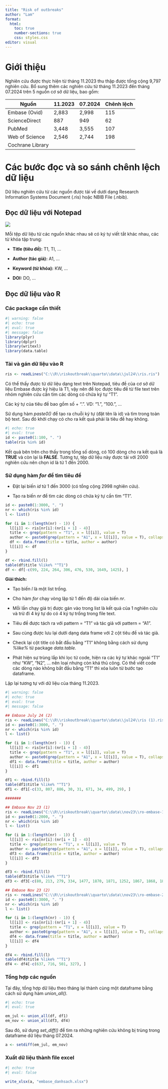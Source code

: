 ---
title: "Risk of outbreaks"
author: "Lam"
format:
  html:
    toc: true
    number-sections: true
    css: styles.css
editor: visual
---

# Giới thiệu

Nghiên cứu được thực hiện từ tháng 11.2023 thu thập được tổng cộng 9,797 nghiên cứu. Bổ sung thêm các nghiên cứu từ tháng 11.2023 đến tháng 07.2024 trên 5 nguồn cơ sở dữ liệu, bao gồm:

| Nguồn            | 11.2023 | 07.2024 | Chênh lệch |
|------------------|---------|---------|------------|
| Embase (Ovid)    | 2,883   | 2,998   | 115        |
| ScienceDirect    | 887     | 949     | 62         |
| PubMed           | 3,448   | 3,555   | 107        |
| Web of Science   | 2,546   | 2,744   | 198        |
| Cochrane Library |         |         |            |

# Các bước đọc và so sánh chênh lệch dữ liệu

Dữ liệu nghiên cứu từ các nguồn được tải về dưới dạng Research Information Systems Document (.ris) hoặc NBIB File (.nbib).

## Đọc dữ liệu với Notepad

![](notepad.jpeg)

Mỗi tệp dữ liệu từ các nguồn khác nhau sẽ có ký tự viết tắt khác nhau, các từ khóa tập trung:

-   **Title (tiêu đề):** T1, TI, ...

-   **Author (tác giả):** A1, ...

-   **Keyword (từ khóa):** KW, ...

-   **DOI:** DO, ...

## Đọc dữ liệu vào R

### Các package cần thiết

```{r}
#| warning: false
#| echo: true
#| eval: true
#| message: false
library(plyr)
library(dplyr)
library(writexl)
library(data.table)
```

### Tải và gán dữ liệu vào R

```{r}
ris <- readLines("C:\\R\\riskoutbreak\\quarto\\data\\jul24\\ris.ris")
```

Có thể thấy được từ dữ liệu dạng text trên Notepad, tiêu đề của cơ sở dữ liệu Embase được ký hiệu là T1, vậy nên để lọc được tiêu đề từ file text trên nhóm nghiên cứu cần tìm các dòng có chứa ký tự "T1".

Các ký tự của tiêu đề bao gồm số + ". ". VD: "1. ", "100. ", ...

Sử dụng hàm *paste0()* để tạo ra chuỗi ký tự (đặt tên là id) và tìm trong toàn bộ text. Sau đó khởi chạy có cho ra kết quả phải là tiêu đề hay không.

```{r}
#| echo: true
#| eval: true
id <- paste0(1:100, ". ")
table(ris %in% id)
```

Kết quả bên trên cho thấy trong tổng số dòng, có 100 dòng cho ra kết quả là **TRUE** và còn lại là **FALSE**. Tương tự, tệp dữ liệu này được tải với 2000 nghiên cứu nên chọn id là từ 1 đến 2000.

### Sử dụng hàm *for* để tìm tiêu đề

-   Đặt lại biến *id* từ 1 đến 3000 (có tổng cộng 2998 nghiên cứu).

-   Tạo ra biến *nr* để tìm các dòng có chứa ký tự cần tìm "T1".

```{r}
id <- paste0(1:3000, ". ")
nr <- which(ris %in% id)
l <- list()

for (i in 1:(length(nr) - 1)) {
  l[[i]] <- ris[nr[i]:(nr[i + 1] - 4)]
  title <- grep(pattern = "T1", x = l[[i]], value = T)
  author <- paste0(grep(pattern = "A1", x = l[[i]], value = T), collapse = " ")
  df <- data.frame(title = title, author = author)
  l[[i]] <- df
}

df <- rbind.fill(l)
table(df$title %like% "^T1")
df <- df[-c(99, 224, 264, 306, 476, 530, 1649, 1425), ]
```

**Giải thích:**

-   Tạo biến *l* là một list trống.

-   Cho hàm *for* chạy vòng lặp từ 1 đến độ dài của biến *nr*.

-   Mỗi lần chạy giá trị được gán vào trong list là kết quả của 1 nghiên cứu và trừ đi 4 ký tự do có 4 ký tự trống trong file text.

-   Tiêu đề được tách ra với pattern = "T1" và tác giả với pattern = "A1".

-   Sau cùng được lưu lại dưới dạng data frame với 2 cột tiêu đề và tác giả.

-   Check lại cột title có bắt đầu bằng "T1" không bằng cách sử dụng *%like%* từ package *data.table.*

-   Phát hiện sự trùng lắp khi lọc từ code, hiện ra các ký tự khác ngoài "T1" như "KW", "N2", ... nên loại nhưng còn khá thủ công. Có thể viết code các dòng nào không bắt đầu bằng "T1" thì xóa luôn từ bước tạo dataframe.

Lặp lại tương tự với dữ liệu của tháng 11.2023.

```{r}
#| warning: false
#| echo: true
#| eval: true
#| message: false

## Embase July 24 (2)
ris <- readLines("C:\\R\\riskoutbreak\\quarto\\data\\jul24\\ris (1).ris")
id <- paste0(1:3000, ". ")
nr <- which(ris %in% id)
l <- list()

for (i in 1:(length(nr) - 1)) {
  l[[i]] <- ris[nr[i]:(nr[i + 1] - 4)]
  title <- grep(pattern = "T1", x = l[[i]], value = T)
  author <- paste0(grep(pattern = "A1", x = l[[i]], value = T), collapse = " ")
  df1 <- data.frame(title = title, author = author)
  l[[i]] <- df1
}

df1 <- rbind.fill(l)
table(df1$title %like% "^T1")
df1 <- df1[-c(33, 807, 886, 30, 31, 671, 34, 499, 29), ]

#######

## Embase Nov 23 (1)
ris <- readLines("C:\\R\\riskoutbreak\\quarto\\data\\nov23\\ro-embase-1.ris")
id <- paste0(1:2000, ". ")
nr <- which(ris %in% id)
l <- list()

for (i in 1:(length(nr) - 1)) {
  l[[i]] <- ris[nr[i]:(nr[i + 1] - 4)]
  title <- grep(pattern = "T1", x = l[[i]], value = T)
  author <- paste0(grep(pattern = "A1", x = l[[i]], value = T), collapse = " ")
  df3 <- data.frame(title = title, author = author)
  l[[i]] <- df3
}

df3 <- rbind.fill(l)
table(df3$title %like% "^T1")
df3 <- df3[-c(80, 213, 279, 334, 1477, 1870, 1871, 1252, 1867, 1868, 1866), ]

## Embase Nov 23 (2)
ris <- readLines("C:\\R\\riskoutbreak\\quarto\\data\\nov23\\ro-embase-2.ris")
id <- paste0(1:3000, ". ")
nr <- which(ris %in% id)
l <- list()

for (i in 1:(length(nr) - 1)) {
  l[[i]] <- ris[nr[i]:(nr[i + 1] - 4)]
  title <- grep(pattern = "T1", x = l[[i]], value = T)
  author <- paste0(grep(pattern = "A1", x = l[[i]], value = T), collapse = " ")
  df4 <- data.frame(title = title, author = author)
  l[[i]] <- df4
}

df4 <- rbind.fill(l)
table(df4$title %like% "^T1")
df4 <- df4[-c(637, 716, 501, 327), ]
```

### Tổng hợp các nguồn

Tại đây, tổng hợp dữ liệu theo tháng lại thành cùng một dataframe bằng cách sử dụng hàm *union_all().*

```{r}
#| echo: true
#| eval: true

em_jul <- union_all(df, df1)
em_nov <- union_all(df3, df4)
```

Sau đó, sử dụng *set_diff()* để tìm ra những nghiên cứu không bị trùng trong dataframe dữ liệu tháng 07.2024.

```{r}
a <- setdiff(em_jul, em_nov)
```

### Xuất dữ liệu thành file excel

```{r}
#| echo: true
#| eval: false

write_xlsx(a, "embase_danhsach.xlsx")
```
